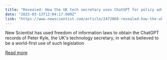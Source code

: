```yaml
---
title: "Revealed: How the UK tech secretary uses ChatGPT for policy advice"
date: "2025-03-13T12:04:17.000Z"
link: "https://www.newscientist.com/article/2472068-revealed-how-the-uk-tech-secretary-uses-chatgpt-for-policy-advice/?utm_campaign=RSS%7CNSNS&utm_source=NSNS&utm_medium=RSS&utm_content=technology"
---
```


New Scientist has used freedom of information laws to obtain the ChatGPT records of Peter Kyle, the UK's technology secretary, in what is believed to be a world-first use of such legislation

[Read more](https://www.newscientist.com/article/2472068-revealed-how-the-uk-tech-secretary-uses-chatgpt-for-policy-advice/?utm_campaign=RSS%7CNSNS&utm_source=NSNS&utm_medium=RSS&utm_content=technology)
